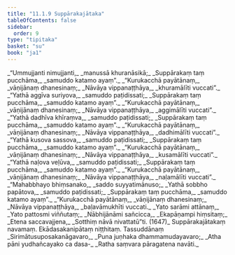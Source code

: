 ```yaml
---
title: "11.1.9 Suppārakajātaka"
tableOfContents: false
sidebar:
  order: 9
type: "tipitaka"
basket: "su"
book: "ja1"
---
```



<DynamicBreadcrumb />

<Division number="108" book="ja1">

<Paragraph number="2222" type="verses" book="ja1">
_“Ummujjanti nimujjanti,_  
_manussā khuranāsikā;_  
_Suppārakaṃ taṃ pucchāma,_  
_samuddo katamo ayaṃ”._  

</Paragraph>

</Division>
<Division number="109" book="ja1">

<Paragraph number="2223" type="verses" book="ja1">
_“Kurukacchā payātānaṃ,_  
_vāṇijānaṃ dhanesinaṃ;_  
_Nāvāya vippanaṭṭhāya,_  
_khuramālīti vuccati”._  

</Paragraph>

</Division>
<Division number="110" book="ja1">

<Paragraph number="2224" type="verses" book="ja1">
_“Yathā aggīva suriyova,_  
_samuddo paṭidissati;_  
_Suppārakaṃ taṃ pucchāma,_  
_samuddo katamo ayaṃ”._  

</Paragraph>

</Division>
<Division number="111" book="ja1">

<Paragraph number="2225" type="verses" book="ja1">
_“Kurukacchā payātānaṃ,_  
_vāṇijānaṃ dhanesinaṃ;_  
_Nāvāya vippanaṭṭhāya,_  
_aggimālīti vuccati”._  

</Paragraph>

</Division>
<Division number="112" book="ja1">

<Paragraph number="2226" type="verses" book="ja1">
_“Yathā dadhīva khīraṃva,_  
_samuddo paṭidissati;_  
_Suppārakaṃ taṃ pucchāma,_  
_samuddo katamo ayaṃ”._  

</Paragraph>

</Division>
<Division number="113" book="ja1">

<Paragraph number="2227" type="verses" book="ja1">
_“Kurukacchā payātānaṃ,_  
_vāṇijānaṃ dhanesinaṃ;_  
_Nāvāya vippanaṭṭhāya,_  
_dadhimālīti vuccati”._  

</Paragraph>

</Division>
<Division number="114" book="ja1">

<Paragraph number="2228" type="verses" book="ja1">
_“Yathā kusova sassova,_  
_samuddo paṭidissati;_  
_Suppārakaṃ taṃ pucchāma,_  
_samuddo katamo ayaṃ”._  

</Paragraph>

</Division>
<Division number="115" book="ja1">

<Paragraph number="2229" type="verses" book="ja1">
_“Kurukacchā payātānaṃ,_  
_vāṇijānaṃ dhanesinaṃ;_  
_Nāvāya vippanaṭṭhāya,_  
_kusamālīti vuccati”._  

</Paragraph>

</Division>
<Division number="116" book="ja1">

<Paragraph number="2230" type="verses" book="ja1">
_“Yathā naḷova veḷūva,_  
_samuddo paṭidissati;_  
_Suppārakaṃ taṃ pucchāma,_  
_samuddo katamo ayaṃ”._  

</Paragraph>

</Division>
<Division number="117" book="ja1">

<Paragraph number="2231" type="verses" book="ja1">
_“Kurukacchā payātānaṃ,_  
_vāṇijānaṃ dhanesinaṃ;_  
_Nāvāya vippanaṭṭhāya,_  
_naḷamālīti vuccati”._  

</Paragraph>

</Division>
<Division number="118" book="ja1">

<Paragraph number="2232" type="verses" book="ja1">
_“Mahabbhayo bhiṃsanako,_  
_saddo suyyatimānuso;_  
_Yathā sobbho papātova,_  
_samuddo paṭidissati;_  
_Suppārakaṃ taṃ pucchāma,_  
_samuddo katamo ayaṃ”._  

</Paragraph>

</Division>
<Division number="119" book="ja1">

<Paragraph number="2233" type="verses" book="ja1">
_“Kurukacchā payātānaṃ,_  
_vāṇijānaṃ dhanesinaṃ;_  
_Nāvāya vippanaṭṭhāya,_  
_baḷavāmukhīti vuccati._  

</Paragraph>

</Division>
<Division number="120" book="ja1">

<Paragraph number="2234" type="verses" book="ja1">
_Yato sarāmi attānaṃ,_  
_Yato pattosmi viññutaṃ;_  
_Nābhijānāmi sañcicca,_  
_Ekapāṇampi hiṃsitaṃ;_  
_Etena saccavajjena,_  
_Sotthiṃ nāvā nivattatū”ti. (1647)_  


</Paragraph>
</Division>

<Paragraph number="2235" type="center" book="ja1">
Suppārakajātakaṃ navamaṃ.



</Paragraph>

<Paragraph number="2236" type="center" book="ja1">
Ekādasakanipātaṃ niṭṭhitaṃ.



</Paragraph>

<Paragraph number="2237" type="center" book="ja1">
Tassuddānaṃ


</Paragraph>

<Paragraph number="2238" type="verses" book="ja1">
_Sirimātusuposakanāgavaro,_  
_Puna juṇhaka dhammamudayavaro;_  
_Atha pāni yudhañcayako ca dasa-_  
_Ratha saṃvara pāragatena navāti._
</Paragraph>